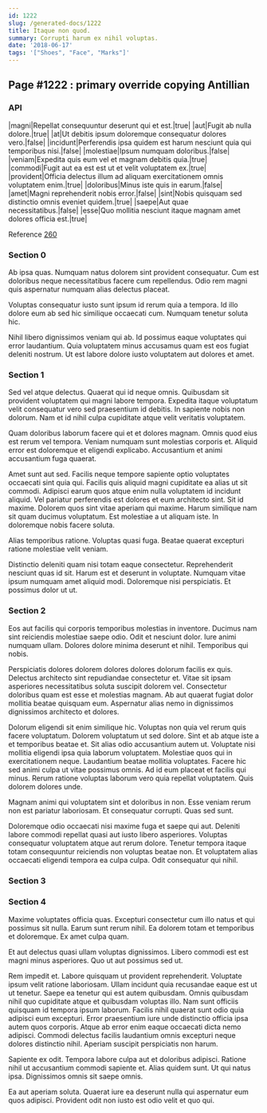 ```yaml
---
id: 1222
slug: /generated-docs/1222
title: Itaque non quod.
summary: Corrupti harum ex nihil voluptas.
date: '2018-06-17'
tags: '["Shoes", "Face", "Marks"]'
---
```


## Page #1222 : primary override copying Antillian
### API

|magni|Repellat consequuntur deserunt qui et est.|true|
|aut|Fugit ab nulla dolore.|true|
|at|Ut debitis ipsum doloremque consequatur dolores vero.|false|
|incidunt|Perferendis ipsa quidem est harum nesciunt quia qui temporibus nisi.|false|
|molestiae|Ipsum numquam doloribus.|false|
|veniam|Expedita quis eum vel et magnam debitis quia.|true|
|commodi|Fugit aut ea est est ut et velit voluptatem ex.|true|
|provident|Officia delectus illum ad aliquam exercitationem omnis voluptatem enim.|true|
|doloribus|Minus iste quis in earum.|false|
|amet|Magni reprehenderit nobis error.|false|
|sint|Nobis quisquam sed distinctio omnis eveniet quidem.|true|
|saepe|Aut quae necessitatibus.|false|
|esse|Quo mollitia nesciunt itaque magnam amet dolores officia est.|true|

Reference [260](/generated-docs/260)


### Section 0
Ab ipsa quas. Numquam natus dolorem sint provident consequatur. Cum est doloribus neque necessitatibus facere cum repellendus. Odio rem magni quis aspernatur numquam alias delectus placeat.
 Voluptas consequatur iusto sunt ipsum id rerum quia a tempora. Id illo dolore eum ab sed hic similique occaecati cum. Numquam tenetur soluta hic.
 Nihil libero dignissimos veniam qui ab. Id possimus eaque voluptates qui error laudantium. Quia voluptatem minus accusamus quam est eos fugiat deleniti nostrum. Ut est labore dolore iusto voluptatem aut dolores et amet.
### Section 1
Sed vel atque delectus. Quaerat qui id neque omnis. Quibusdam sit provident voluptatem qui magni labore tempora. Expedita itaque voluptatum velit consequatur vero sed praesentium id debitis. In sapiente nobis non dolorum. Nam et id nihil culpa cupiditate atque velit veritatis voluptatem.
 Quam doloribus laborum facere qui et et dolores magnam. Omnis quod eius est rerum vel tempora. Veniam numquam sunt molestias corporis et. Aliquid error est doloremque et eligendi explicabo. Accusantium et animi accusantium fuga quaerat.
 Amet sunt aut sed. Facilis neque tempore sapiente optio voluptates occaecati sint quia qui. Facilis quis aliquid magni cupiditate ea alias ut sit commodi. Adipisci earum quos atque enim nulla voluptatem id incidunt aliquid. Vel pariatur perferendis est dolores et eum architecto sint.
Sit id maxime. Dolorem quos sint vitae aperiam qui maxime. Harum similique nam sit quam ducimus voluptatum. Est molestiae a ut aliquam iste. In doloremque nobis facere soluta.
 Alias temporibus ratione. Voluptas quasi fuga. Beatae quaerat excepturi ratione molestiae velit veniam.
 Distinctio deleniti quam nisi totam eaque consectetur. Reprehenderit nesciunt quas id sit. Harum est et deserunt in voluptate. Numquam vitae ipsum numquam amet aliquid modi. Doloremque nisi perspiciatis. Et possimus dolor ut ut.
### Section 2
Eos aut facilis qui corporis temporibus molestias in inventore. Ducimus nam sint reiciendis molestiae saepe odio. Odit et nesciunt dolor. Iure animi numquam ullam. Dolores dolore minima deserunt et nihil. Temporibus qui nobis.
 Perspiciatis dolores dolorem dolores dolores dolorum facilis ex quis. Delectus architecto sint repudiandae consectetur et. Vitae sit ipsam asperiores necessitatibus soluta suscipit dolorem vel. Consectetur doloribus quam est esse et molestias magnam. Ab aut quaerat fugiat dolor mollitia beatae quisquam eum. Aspernatur alias nemo in dignissimos dignissimos architecto et dolores.
 Dolorum eligendi sit enim similique hic. Voluptas non quia vel rerum quis facere voluptatum. Dolorem voluptatum ut sed dolore. Sint et ab atque iste a et temporibus beatae et. Sit alias odio accusantium autem ut. Voluptate nisi mollitia eligendi ipsa quia laborum voluptatem.
Molestiae quos qui in exercitationem neque. Laudantium beatae mollitia voluptates. Facere hic sed animi culpa ut vitae possimus omnis. Ad id eum placeat et facilis qui minus. Rerum ratione voluptas laborum vero quia repellat voluptatem. Quis dolorem dolores unde.
 Magnam animi qui voluptatem sint et doloribus in non. Esse veniam rerum non est pariatur laboriosam. Et consequatur corrupti. Quas sed sunt.
 Doloremque odio occaecati nisi maxime fuga et saepe qui aut. Deleniti labore commodi repellat quasi aut iusto libero asperiores. Voluptas consequatur voluptatem atque aut rerum dolore. Tenetur tempora itaque totam consequuntur reiciendis non voluptas beatae non. Et voluptatem alias occaecati eligendi tempora ea culpa culpa. Odit consequatur qui nihil.
### Section 3

### Section 4
Maxime voluptates officia quas. Excepturi consectetur cum illo natus et qui possimus sit nulla. Earum sunt rerum nihil. Ea dolorem totam et temporibus et doloremque. Ex amet culpa quam.
 Et aut delectus quasi ullam voluptas dignissimos. Libero commodi est est magni minus asperiores. Quo ut aut possimus sed ut.
 Rem impedit et. Labore quisquam ut provident reprehenderit. Voluptate ipsum velit ratione laboriosam. Ullam incidunt quia recusandae eaque est ut ut tenetur. Saepe ea tenetur qui est autem quibusdam. Omnis quibusdam nihil quo cupiditate atque et quibusdam voluptas illo.
Nam sunt officiis quisquam id tempora ipsum laborum. Facilis nihil quaerat sunt odio quia adipisci eum excepturi. Error praesentium iure unde distinctio officia ipsa autem quos corporis. Atque ab error enim eaque occaecati dicta nemo adipisci. Commodi delectus facilis laudantium omnis excepturi neque dolores distinctio nihil. Aperiam suscipit perspiciatis non harum.
 Sapiente ex odit. Tempora labore culpa aut et doloribus adipisci. Ratione nihil ut accusantium commodi sapiente et. Alias quidem sunt. Ut qui natus ipsa. Dignissimos omnis sit saepe omnis.
 Ea aut aperiam soluta. Quaerat iure ea deserunt nulla qui aspernatur eum quos adipisci. Provident odit non iusto est odio velit et quo qui.
